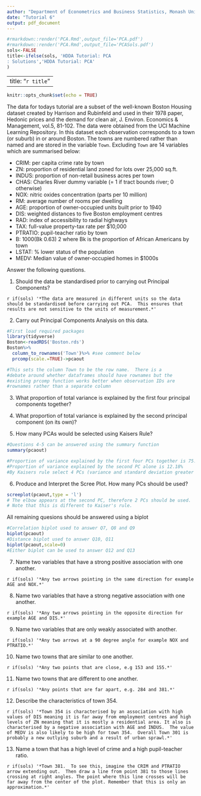 ```yaml
---
author: "Department of Econometrics and Business Statistics, Monash University"
date: "Tutorial 6"
output: pdf_document
---
```


```r
#rmarkdown::render('PCA.Rmd',output_file='PCA.pdf')
#rmarkdown::render('PCA.Rmd',output_file='PCASols.pdf')
sols<-FALSE
title<-ifelse(sols, 'HDDA Tutorial: PCA
: Solutions','HDDA Tutorial: PCA'
)
```

---
title: "`r title`"
---

```r
knitr::opts_chunk$set(echo = TRUE)
```

The data for todays tutorial are a subset of the well-known Boston Housing dataset created by Harrison and Rubinfeld and used in their 1978 paper, Hedonic prices and the demand for clean air, J. Environ. Economics & Management, vol.5, 81-102. The data were obtained from the UCI Machine Learning Repository. In this dataset each observation corresponds to a town (or suburb) in or around Boston. The towns are numbered rather than named and are stored in the variable `Town`. Excluding `Town` are 14 variables which are summarised below:

- CRIM: per capita crime rate by town
- ZN: proportion of residential land zoned for lots over 25,000 sq.ft.
- INDUS: proportion of non-retail business acres per town
- CHAS: Charles River dummy variable (= 1 if tract bounds river; 0 otherwise)
- NOX: nitric oxides concentration (parts per 10 million)
- RM: average number of rooms per dwelling
- AGE: proportion of owner-occupied units built prior to 1940
- DIS: weighted distances to five Boston employment centres
- RAD: index of accessibility to radial highways
- TAX: full-value property-tax rate per $10,000
- PTRATIO: pupil-teacher ratio by town
- B: 1000(Bk 0.63) 2 where Bk is the proportion of African Americans by town
- LSTAT: % lower status of the population
- MEDV: Median value of owner-occupied homes in $1000s

Answer the following questions.

1. Should the data be standardised prior to carrying out Principal Components?

`r if(sols) '*The data are measured in different units so the data should be standardised before carrying out PCA.  This ensures that results are not sensitive to the units of measurement.*'`

2. Carry out Principal Components Analysis on this data.

```r
#First load required packages
library(tidyverse)
Boston<-readRDS('Boston.rds')
Boston%>%
  column_to_rownames('Town')%>% #see comment below 
  prcomp(scale.=TRUE)->pcaout

#This sets the column Town to be the row name.  There is a
#debate around whether dataframes should have rownames but the 
#existing prcomp function works better when observation IDs are
#rownames rather than a separate column
```

3. What proportion of total variance is explained by the first four principal components together? 

4. What proportion of total variance is explained by the second principal component (on its own)?

5. How many PCAs would be selected using Kaisers Rule?

```r
#Questions 4-5 can be answered using the summary function
summary(pcaout)

#Proportion of variance explained by the first four PCs together is 75.23%
#Proportion of variance explained by the second PC alone is 12.18%
#By Kaisers rule select 4 PCs (variance and standard deviation greater than 1.)

```

6. Produce and Interpret the Scree Plot. How many PCs should be used?

```r
screeplot(pcaout,type = 'l')
# The elbow appears at the second PC, therefore 2 PCs should be used.
# Note that this is different to Kaiser's rule.

```

All remaining quesions should be answered using a biplot

```r
#Correlation biplot used to answer Q7, Q8 and Q9
biplot(pcaout)
#Distance biplot used to answer Q10, Q11
biplot(pcaout,scale=0)
#Either biplot can be used to answer Q12 and Q13
```

7. Name two variables that have a strong positive association with one another.

`r if(sols) '*Any two arrows pointing in the same direction for example AGE and NOX.*'`

8. Name two variables that have a strong negative association with one another.

`r if(sols) '*Any two arrows pointing in the opposite direction for example AGE and DIS.*'`

9. Name two variables that are only weakly associated with another.

`r if(sols) '*Any two arrows at a 90 degree angle for example NOX and PTRATIO.*'`


10. Name two towns that are similar to one another.

`r if(sols) '*Any two points that are close, e.g 153 and 155.*'`

11. Name two towns that are different to one another.

`r if(sols) '*Any points that are far apart, e.g. 284 and 381.*'`

12. Describe the characteristics of town 354.

`r if(sols) '*Town 354 is characterised by an association with high values of DIS meaning it is far away from employment centres and high levels of ZN meaning that it is mostly a residential area. It also is characterised by a negative association with AGE and INDUS.  The value of MEDV is also likely to be high for town 354.  Overall Town 301 is probably a new outlying suburb and a result of urban sprawl.*'`

13. Name a town that has a high level of crime and a high pupil-teacher ratio.

`r if(sols) '*Town 381.  To see this, imagine the CRIM and PTRATIO arrow extending out.  Then draw a line from point 381 to those lines crossing at right angles. The point where this line crosses will be far away from the center of the plot. Remember that this is only an approximation.*'`